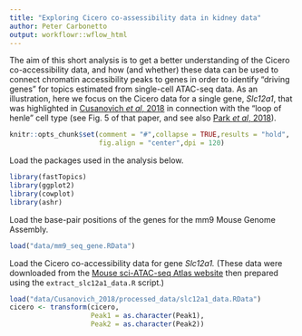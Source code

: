 ```yaml
---
title: "Exploring Cicero co-assessibility data in kidney data"
author: Peter Carbonetto
output: workflowr::wflow_html
---
```


The aim of this short analysis is to get a better understanding of the
Cicero co-accessibility data, and how (and whether) these data can be
used to connect chromatin accessibility peaks to genes in order to
identify "driving genes" for topics estimated from single-cell
ATAC-seq data. As an illustration, here we focus on the Cicero data
for a single gene, *Slc12a1*, that was highlighted in
[Cusanovich *et al*, 2018][cusanovich-2018-cell] in connection with
the "loop of henle" cell type (see Fig. 5 of that paper, and see also
[Park *et al*, 2018][park-2018-science]).

```r
knitr::opts_chunk$set(comment = "#",collapse = TRUE,results = "hold",
                      fig.align = "center",dpi = 120)
```

Load the packages used in the analysis below.

```r
library(fastTopics)
library(ggplot2)
library(cowplot)
library(ashr)
```

Load the base-pair positions of the genes for the mm9 Mouse Genome
Assembly.

```r
load("data/mm9_seq_gene.RData")
```

Load the Cicero co-accessibility data for gene *Slc12a1.* (These data
were downloaded from the
[Mouse sci-ATAC-seq Atlas website][mouse-atlas] then prepared using
the `extract_slc12a1_data.R` script.)

```r
load("data/Cusanovich_2018/processed_data/slc12a1_data.RData")
cicero <- transform(cicero,
                    Peak1 = as.character(Peak1),
                    Peak2 = as.character(Peak2))
```

[mouse-atlas]: https://atlas.gs.washington.edu/mouse-atac/
[cusanovich-2018-cell]: https://doi.org/10.1016/j.cell.2018.06.052
[park-2018-science]: https://doi.org/10.1126/science.aar2131

